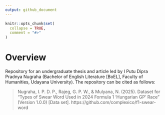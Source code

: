 ```yaml
---
output: github_document
---
```


<!-- README.md is generated from README.Rmd. Please edit that file -->

```r
knitr::opts_chunk$set(
  collapse = TRUE,
  comment = "#>"
)
```

# Overview

<!-- badges: start -->
<!-- badges: end -->

Repository for an undergraduate thesis and article led by I Putu Dipra Pradnya Nugraha (Bachelor of English Literature [BoEL], Faculty of Humanities, Udayana University). The repository can be cited as follows:

> Nugraha, I. P. D. P., Rajeg, G. P. W., & Mulyana, N. (2025). Dataset for "Types of Swear Word Used in 2024 Formula 1 'Hungarian GP' Race" (Version 1.0.0) [Data set]. https://github.com/complexico/f1-swear-word


